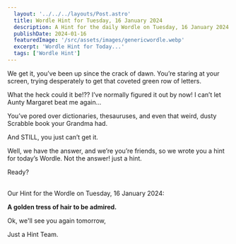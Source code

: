 ```yaml
---
  layout: '../../../layouts/Post.astro'
  title: Wordle Hint for Tuesday, 16 January 2024
  description: A Hint for the daily Wordle on Tuesday, 16 January 2024
  publishDate: 2024-01-16
  featuredImage: '/src/assets/images/genericwordle.webp'
  excerpt: 'Wordle Hint for Today...'
  tags: ['Wordle Hint']
---
```


  We get it, you’ve been up since the crack of dawn. You’re staring at your screen, trying desperately to get that coveted green row of letters. 

  What the heck could it be!??
  I’ve normally figured it out by now!
  I can’t let Aunty Margaret beat me again… 

  You’ve pored over dictionaries, thesauruses, and even that weird, dusty Scrabble book your Grandma had.

  And STILL, you just can’t get it. 

  Well, we have the answer, and we’re you’re friends, so we wrote you a hint for today’s Wordle.
  Not the answer! just a hint. 

  Ready?<br /><br />

  Our Hint for the Wordle on Tuesday, 16 January 2024:

  **A golden tress of hair to be admired.**

  Ok, we'll see you again tomorrow, 

  Just a Hint Team.
  